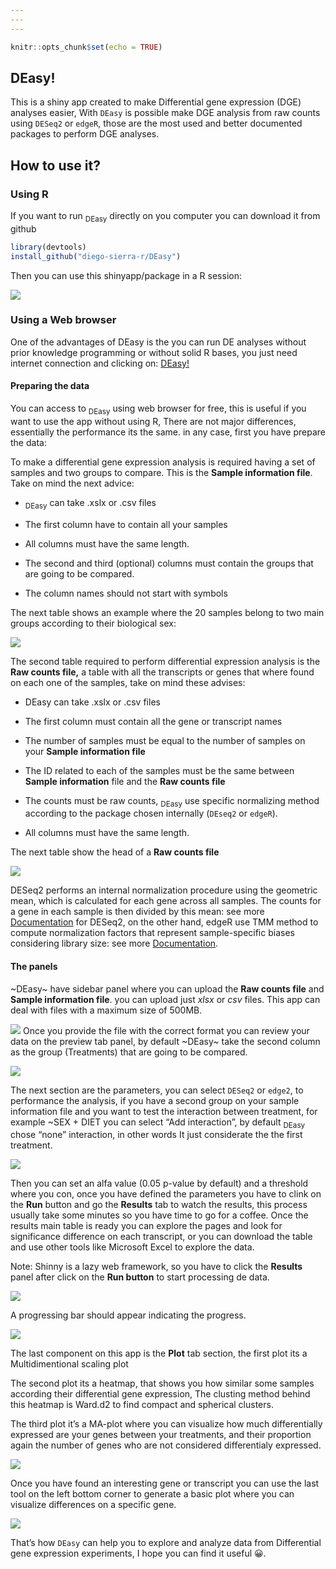 ```yaml
---
---
---
```


```r
knitr::opts_chunk$set(echo = TRUE)
```

## DEasy!

This is a shiny app created to make Differential gene expression (DGE) analyses easier, With `DEasy` is possible make DGE analysis from raw counts using `DESeq2` or `edgeR`, those are the most used and better documented packages to perform DGE analyses.

## How to use it?

### Using R

If you want to run ~DEasy~ directly on you computer you can download it from github

```r
library(devtools)
install_github("diego-sierra-r/DEasy")
```

Then you can use this shinyapp/package in a R session:

![](images/DEasy_01.JPG)

### Using a Web browser

One of the advantages of DEasy is the you can run DE analyses without prior knowledge programming or without solid R bases, you just need internet connection and clicking on: [DEasy!](https://posfer585.shinyapps.io/DEasy/)

#### Preparing the data

You can access to ~DEasy~ using web browser for free, this is useful if you want to use the app without using R, There are not major differences, essentially the performance its the same. in any case, first you have prepare the data:

To make a differential gene expression analysis is required having a set of samples and two groups to compare. This is the **Sample information file**. Take on mind the next advice:

-   ~DEasy~ can take .xslx or .csv files

<!-- -->

-   The first column have to contain all your samples

-   All columns must have the same length.

-   The second and third (optional) columns must contain the groups that are going to be compared.

-   The column names should not start with symbols

The next table shows an example where the 20 samples belong to two main groups according to their biological sex:

![](images/samples_01.JPG)

The second table required to perform differential expression analysis is the **Raw counts file,** a table with all the transcripts or genes that where found on each one of the samples, take on mind these advises:

-   DEasy can take .xslx or .csv files

-   The first column must contain all the gene or transcript names

-   The number of samples must be equal to the number of samples on your **Sample information file**

-   The ID related to each of the samples must be the same between **Sample information** file and the **Raw counts file**

-   The counts must be raw counts, ~DEasy~ use specific normalizing method according to the package chosen internally (`DEseq2` or `edgeR`).

-   All columns must have the same length.

The next table show the head of a **Raw counts file**

![](images/Counts_01.JPG)

DESeq2 performs an internal normalization procedure using the geometric mean, which is calculated for each gene across all samples. The counts for a gene in each sample is then divided by this mean: see more [Documentation](http://bioconductor.org/packages/devel/bioc/vignettes/DESeq2/inst/doc/DESeq2.html#why-un-normalized-counts) for DESeq2, on the other hand, edgeR use TMM method to compute normalization factors that represent sample-specific biases considering library size: see more [Documentation](https://bioconductor.org/packages/release/bioc/vignettes/edgeR/inst/doc/edgeRUsersGuide.pdf).

#### The panels

\~DEasy\~ have sidebar panel where you can upload the **Raw counts file** and **Sample information file**. you can upload just *xlsx* or *csv* files. This app can deal with files with a maximum size of 500MB.

![](images/app_01.png) Once you provide the file with the correct format you can review your data on the preview tab panel, by default \~DEasy\~ take the second column as the group (Treatments) that are going to be compared.

![](images/app_02.png)

The next section are the parameters, you can select `DESeq2` or `edge2`, to performance the analysis, if you have a second group on your sample information file and you want to test the interaction between treatment, for example \~SEX + DIET you can select "Add interaction", by default ~DEasy~ chose "none" interaction, in other words It just considerate the the first treatment.

![](images/app_03.png)

Then you can set an alfa value (0.05 p-value by default) and a threshold where you con, once you have defined the parameters you have to clink on the **Run** button and go the **Results** tab to watch the results, this process usually take some minutes so you have time to go for a coffee. Once the results main table is ready you can explore the pages and look for significance difference on each transcript, or you can download the table and use other tools like Microsoft Excel to explore the data.

Note: Shinny is a lazy web framework, so you have to click the **Results** panel after click on the **Run button** to start processing de data.

![](images/app_04.png)

A progressing bar should appear indicating the progress.

![](images/app_5.png)

The last component on this app is the **Plot** tab section, the first plot its a Multidimentional scaling plot

The second plot its a heatmap, that shows you how similar some samples according their differential gene expression, The clusting method behind this heatmap is Ward.d2 to find compact and spherical clusters.

The third plot it's a MA-plot where you can visualize how much differentially expressed are your genes between your treatments, and their proportion again the number of genes who are not considered differentialy expressed.

![](images/app_06.png)

Once you have found an interesting gene or transcript you can use the last tool on the left bottom corner to generate a basic plot where you can visualize differences on a specific gene.

![](images/app_07.png)

That's how `DEasy` can help you to explore and analyze data from Differential gene expression experiments, I hope you can find it useful 😀.
